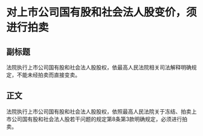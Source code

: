 # 对上市公司国有股和社会法人股变价，须进行拍卖
## 副标题
法院执行上市公司国有股和社会法人股股权，依最高人民法院相关司法解释明确规定，不能未经拍卖而直接变卖。
## 正文
法院执行上市公司国有股和社会法人股股权，依照最高人民法院关于冻结、拍卖上市公司国有股和社会法人股若干问题的规定第8条第3款明确规定，必须进行拍卖。